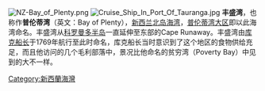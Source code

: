 [[File:NZ-Bay_of_Plenty.png|thumb]]
[[File:Cruise_Ship_In_Port_Of_Tauranga.jpg|thumb]]
'''丰盛湾'''，也称作'''普伦蒂湾'''（英文：Bay of Plenty），[[新西兰|新西兰]][[北島_(紐西蘭)|北岛]][[海湾|海湾]]，[[普伦蒂湾大区|普伦蒂湾大区]]即以此海湾命名。丰盛湾从[[科罗曼德尔半岛|科罗曼多半岛]]一直延伸至东部的Cape Runaway。丰盛湾由[[库克船长|库克船长]]于1769年航行至此时命名，库克船长当时意识到了这个地区的食物供给充足，而且他访问的几个毛利部落中，景况比他命名的贫穷湾（Poverty Bay）中见到的大不一样。

[[Category:新西蘭海灣|Category:新西蘭海灣]]